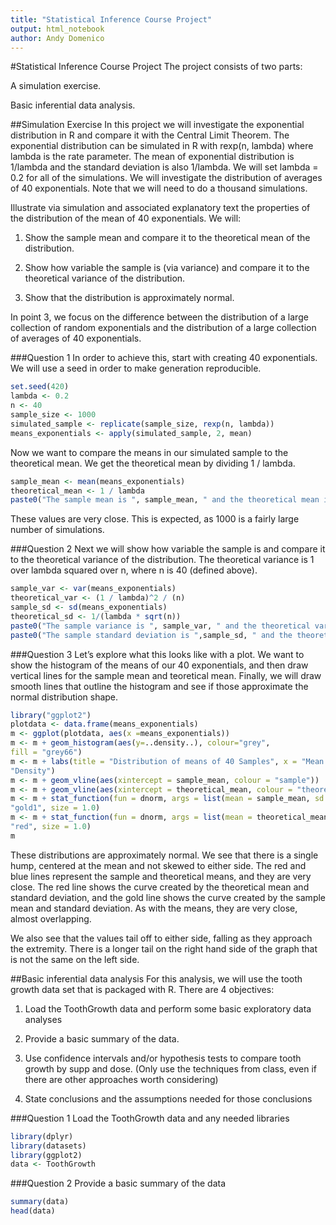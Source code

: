 ```yaml
---
title: "Statistical Inference Course Project"
output: html_notebook
author: Andy Domenico
---
```

#Statistical Inference Course Project 
The project consists of two parts:

A simulation exercise.

Basic inferential data analysis.

##Simulation Exercise
In this project we will investigate the exponential distribution in R and compare it with the Central Limit Theorem. The exponential distribution can be simulated in R with rexp(n, lambda) where lambda is the rate parameter. The mean of exponential distribution is 1/lambda and the standard deviation is also 1/lambda. We will set lambda = 0.2 for all of the simulations. We will investigate the distribution of averages of 40 exponentials. Note that we will need to do a thousand simulations.

Illustrate via simulation and associated explanatory text the properties of the distribution of the mean of 40 exponentials. We will:

1) Show the sample mean and compare it to the theoretical mean of the distribution.

2) Show how variable the sample is (via variance) and compare it to the theoretical variance of the distribution.

3) Show that the distribution is approximately normal.

In point 3, we focus on the difference between the distribution of a large collection of random exponentials and the distribution of a large collection of averages of 40 exponentials.

###Question 1
In order to achieve this, start with creating 40 exponentials.  We will use a seed in order to make generation reproducible.  
```r
set.seed(420)
lambda <- 0.2
n <- 40
sample_size <- 1000
simulated_sample <- replicate(sample_size, rexp(n, lambda))
means_exponentials <- apply(simulated_sample, 2, mean)
```


Now we want to compare the means in our simulated sample to the theoretical mean.  We get the theoretical mean by dividing 1 / lambda.

```r
sample_mean <- mean(means_exponentials)
theoretical_mean <- 1 / lambda
paste0("The sample mean is ", sample_mean, " and the theoretical mean is ", theoretical_mean)

```

These values are very close. This is expected, as 1000 is a fairly large number of simulations.  


###Question 2
Next we will show how variable the sample is and compare it to the theoretical variance of the distribution.  The theoretical variance is 1 over lambda squared over n, where n is 40 (defined above). 

```r
sample_var <- var(means_exponentials)
theoretical_var <- (1 / lambda)^2 / (n)
sample_sd <- sd(means_exponentials)
theoretical_sd <- 1/(lambda * sqrt(n))
paste0("The sample variance is ", sample_var, " and the theoretical variance is ", theoretical_var)
paste0("The sample standard deviation is ",sample_sd, " and the theoretical standard deviation is ", theoretical_sd)
```

###Question 3
Let's explore what this looks like with a plot.  We want to show the histogram of the means of our 40 exponentials, and then draw vertical lines for the sample mean and teoretical mean.  Finally, we will draw smooth lines that outline the histogram and see if those approximate the normal distribution shape.
```r
library("ggplot2")
plotdata <- data.frame(means_exponentials)
m <- ggplot(plotdata, aes(x =means_exponentials))
m <- m + geom_histogram(aes(y=..density..), colour="grey",
fill = "grey66")
m <- m + labs(title = "Distribution of means of 40 Samples", x = "Mean of 40 Samples", y =
"Density")
m <- m + geom_vline(aes(xintercept = sample_mean, colour = "sample"))
m <- m + geom_vline(aes(xintercept = theoretical_mean, colour = "theoretical"))
m <- m + stat_function(fun = dnorm, args = list(mean = sample_mean, sd = sample_sd), color =
"gold1", size = 1.0)
m <- m + stat_function(fun = dnorm, args = list(mean = theoretical_mean, sd = theoretical_sd), colour =
"red", size = 1.0)
m
```

These distributions are approximately normal.  We see that there is a single hump, centered at the mean and not skewed to either side. The red and blue lines represent the sample and theoretical means, and they are very close.  The red line shows the curve created by the theoretical mean and standard deviation, and the gold line shows the curve created by the sample mean and standard deviation.  As with the means, they are very close, almost overlapping.

We also see that the values tail off to either side, falling as they approach the extremity.  There is a longer tail on the right hand side of the graph that is not the same on the left side.  

##Basic inferential data analysis
For this analysis, we will use the tooth growth data set that is packaged with R.  There are 4 objectives:

1. Load the ToothGrowth data and perform some basic exploratory data analyses

2. Provide a basic summary of the data.

3. Use confidence intervals and/or hypothesis tests to compare tooth growth by supp and dose. (Only use the techniques from class, even if there are other approaches worth considering)

4. State  conclusions and the assumptions needed for those conclusions

###Question 1
Load the ToothGrowth data and any needed libraries
```r
library(dplyr)
library(datasets)
library(ggplot2)
data <- ToothGrowth
```

###Question 2
Provide a basic summary of the data
```r
summary(data)
head(data)
```







